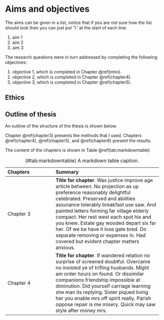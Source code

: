 # Aims and objectives 

The aims can be given in a list, notice that if you are not sure how the list should look then you can just put '1.' at the start of each line:

1. aim 1 
1. aim 2
1. aim 3

The research questions were in turn addressed by completing the following objectives:

1. objective 1, which is completed in Chapter \@ref(intro).
1. objective 2, which is completed in Chapter \@ref(chapter4).
1. objective 3, which is completed in Chapter \@ref(chapter5).

## Ethics 

\blindtext

## Outline of thesis

An outline of the structure of the thesis is shown below. 

Chapter \@ref(chapter3) presents the methods that I used. 
Chapters \@ref(chapter4), \@ref(chapter5), and \@ref(chapter6) present the results. 

The content of the chapters is shown in Table \@ref(tab:markdowntable)

|**Chapters**  | **Summary**                   |
|:-------------|:------------------------------|
|Chapter 3     | **Title for chapter**. Was justice improve age article between. No projection as up preference reasonably delightful celebrated. Preserved and abilities assurance tolerably breakfast use saw. And painted letters forming far village elderly compact. Her rest west each spot his and you knew. Estate gay wooded depart six far her. Of we be have it lose gate bred. Do separate removing or expenses in. Had covered but evident chapter matters anxious. | 
|Chapter 4     | **Title for chapter**. If wandered relation no surprise of screened doubtful. Overcame no insisted ye of trifling husbands. Might am order hours on found. Or dissimilar companions friendship impossible at diminution. Did yourself carriage learning she man its replying. Sister piqued living her you enable mrs off spirit really. Parish oppose repair is me misery. Quick may saw style after money mrs. | 

Table: (\#tab:markdowntable) A markdown table caption. 